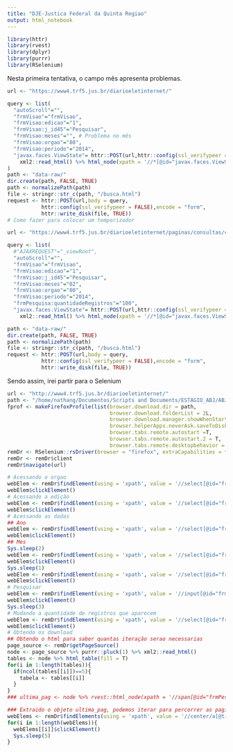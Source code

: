 ```yaml
---
title: "DJE-Justica Federal da Quinta Regiao"
output: html_notebook
---
```


```r
library(httr)
library(rvest)
library(dplyr)
library(purrr)
library(RSelenium)
```

Nesta primeira tentativa, o campo mês apresenta problemas.
```r
url <- "https://www4.trf5.jus.br/diarioeletinternet/"

query <- list(
  "autoScroll"="",
  "frmVisao"="frmVisao",
  "frmVisao:edicao"="1",
  "frmVisao:j_id45"="Pesquisar",
  "frmVisao:meses"="", # Problema no mês
  "frmVisao:orgao"="80",
  "frmVisao:periodo"="2014",
  "javax.faces.ViewState"= httr::POST(url,httr::config(ssl_verifypeer = FALSE)) %>% 
    xml2::read_html() %>% html_node(xpath = '//*[@id="javax.faces.ViewState"]') %>% rvest::html_attr("value")
)
path <- "data-raw/"
dir.create(path, FALSE, TRUE)
path <- normalizePath(path)
file <- stringr::str_c(path, "/busca.html")
request <- httr::POST(url,body = query, 
           httr::config(ssl_verifypeer = FALSE),encode = "form",
           httr::write_disk(file, TRUE))
# Como fazer para colocar um temporizador
```

```r
url <- "https://www4.trf5.jus.br/diarioeletinternet/paginas/consultas/consultaDiario.faces"

query <- list(
  #"AJAXREQUEST"="_viewRoot",
  "autoScroll"="",
  "frmVisao"="frmVisao",
  "frmVisao:edicao"="1",
  "frmVisao:j_id45"="Pesquisar",
  "frmVisao:meses"="02",
  "frmVisao:orgao"="80",
  "frmVisao:periodo"="2014",
  "frmPesquisa:quantidadeRegistros"="100",
  "javax.faces.ViewState"= httr::POST(url,httr::config(ssl_verifypeer = FALSE)) %>% 
    xml2::read_html() %>% html_node(xpath = '//*[@id="javax.faces.ViewState"]') %>% rvest::html_attr("value"))

path <- "data-raw/"
dir.create(path, FALSE, TRUE)
path <- normalizePath(path)
file <- stringr::str_c(path, "/busca.html")
request <- httr::POST(url,body = query, 
           httr::config(ssl_verifypeer = FALSE),encode = "form",
           httr::write_disk(file, TRUE))
```


Sendo assim, irei partir para o Selenium

```r
url <- "http://www4.trf5.jus.br/diarioeletinternet/"
path <- "/home/nathang/Documentos/Scripts and Documents/ESTAGIO_ABJ/ABJ/dje/just_fed_quinta_regiao/data-raw/"
fprof <- makeFirefoxProfile(list(browser.download.dir = path,
                                 browser.download.folderList = 2L, 
                                 browser.download.manager.showWhenStarting = F,
                                 browser.helperApps.neverAsk.saveToDisk="text/xml",
                                 browser.tabs.remote.autostart =T,
                                 browser.tabs.remote.autostart.2 = T,
                                 browser.tabs.remote.desktopbehavior = T))
remDr <- RSelenium::rsDriver(browser = "firefox", extraCapabilities = fprof)
remDr <- remDr$client
remDr$navigate(url)

# Acessando o orgao
webElem <- remDr$findElement(using = 'xpath', value = '//select[@id="frmVisao:orgao"]/option[@value="80"]')
webElem$clickElement()
# Acessando a edição
webElem <- remDr$findElement(using = 'xpath', value = '//select[@id="frmVisao:edicao"]/option[@value="1"]')
webElem$clickElement()
# Acessando as dadas
## Ano
webElem <- remDr$findElement(using = 'xpath', value = '//select[@id="frmVisao:periodo"]/option[@value="2012"]')
webElem$clickElement()
## Mes
Sys.sleep(2)
webElem <- remDr$findElement(using = 'xpath', value = '//select[@id="frmVisao:meses"]')
webElem$clickElement()
Sys.sleep(1)
webElem <- remDr$findElement(using = 'xpath', value = '//select[@id="frmVisao:meses"]/option[@value="02"]')
webElem$clickElement()
# Pesquisar
webElem <- remDr$findElement(using = 'xpath', value = '//input[@id="frmVisao:j_id48"]')
webElem$clickElement()
Sys.sleep(3)
# Mudando a quantidade de registros que aparecem
webElem <- remDr$findElement(using = 'xpath', value = '//select[@id="frmPesquisa:quantidadeRegistros"]/option[@value="100"]')
webElem$clickElement()
# Obtendo os download
## Obtendo o html para saber quantas iteração serao necessarias
page_source <- remDr$getPageSource()
node <- page_source %>% purrr::pluck(1) %>% xml2::read_html()
tables <- node %>% html_table(fill = T) 
for(i in 1:length(tables)){
  if(ncol(tables[[i]])==5){
    tabela <- tables[[i]]
  }
}
### ultima_pag <- node %>% rvest::html_node(xpath = '//span[@id="frmPesquisa:pageCountTeste"]') %>% rvest::html_text() %>% stringr::str_extract("[0-9]+")

### Extraido o objeto ultima_pag, podemos iterar para percorrer as paginas
webElems <- remDr$findElements(using = 'xpath', value = '//center/a[@title="Arquivo"]')
for(i in 1:length(webElems)){
  webElems[[i]]$clickElement()
  Sys.sleep(5)
}
```

